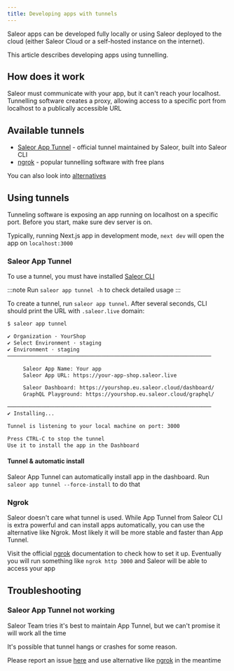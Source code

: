 ```yaml
---
title: Developing apps with tunnels
---
```


Saleor apps can be developed fully locally or using Saleor deployed to the cloud (either Saleor Cloud or a self-hosted instance on the internet).

This article describes developing apps using tunnelling.

## How does it work

Saleor must communicate with your app, but it can't reach your localhost. Tunnelling software creates a proxy,
allowing access to a specific port from localhost to a publically accessible URL

<!-- Consider diagram -->

## Available tunnels

- [Saleor App Tunnel](#saleor-app-tunnel) - official tunnel maintained by Saleor, built into Saleor CLI
- [ngrok](https://ngrok.com/) - popular tunnelling software with free plans

You can also look into [alternatives](https://github.com/anderspitman/awesome-tunneling)

## Using tunnels

Tunneling software is exposing an app running on localhost on a specific port. Before you start, make sure dev server is on.

Typically, running Next.js app in development mode, `next dev` will open the app on `localhost:3000`

### Saleor App Tunnel

To use a tunnel, you must have installed [Saleor CLI](https://www.npmjs.com/package/@saleor/cli)

:::note
Run `saleor app tunnel -h` to check detailed usage
:::

To create a tunnel, run `saleor app tunnel`. After several seconds, CLI should print the URL with `.saleor.live` domain:

```bash
$ saleor app tunnel

✔ Organization · YourShop
✔ Select Environment · staging
✔ Environment · staging
─────────────────────────────────────────────────────────────────

     Saleor App Name: Your app
     Saleor App URL: https://your-app-shop.saleor.live

     Saleor Dashboard: https://yourshop.eu.saleor.cloud/dashboard/
     GraphQL Playground: https://yourshop.eu.saleor.cloud/graphql/

─────────────────────────────────────────────────────────────────
✔ Installing... 

Tunnel is listening to your local machine on port: 3000

Press CTRL-C to stop the tunnel
Use it to install the app in the Dashboard

```

#### Tunnel & automatic install

Saleor App Tunnel can automatically install app in the dashboard. Run `saleor app tunnel --force-install` to do that

### Ngrok

Saleor doesn't care what tunnel is used. While App Tunnel from Saleor CLI is extra powerful and can install apps automatically,
you can use the alternative like Ngrok. Most likely it will be more stable and faster than App Tunnel.

Visit the official [ngrok](https://ngrok.com/) documentation to check how to set it up.
Eventually you will run something like `ngrok http 3000` and Saleor will be able to access your app

## Troubleshooting

### Saleor App Tunnel not working

Saleor Team tries it's best to maintain App Tunnel, but we can't promise it will work all the time

It's possible that tunnel hangs or crashes for some reason.

Please report an issue [here](https://github.com/saleor/saleor-cli/issues/new?assignees=&labels=bug,tunnel&template=cli-bug-report.md&title=)
and use alternative like [ngrok](#ngrok) in the meantime
